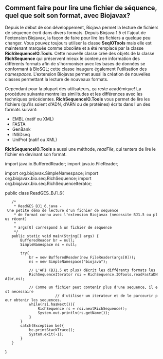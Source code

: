 == Comment faire pour lire une fichier de séquence, quel que soit son format, avec Biojavax? ==


Depuis le début de son développement, Biojava permet la lecture de fichiers de séquence écrit dans divers formats. Depuis Biojava 1.5 et l'ajout de l'extension Biojavax, la façon de faire pour lire les fichiers a quelque peu changer. Vous pouvez toujours utiliser la classe '''SeqIOTools''' mais elle est maintenant marquée comme obsolète et a été remplacé par la classe '''RichSequenceIO.Tools'''. Cette nouvelle classe crée des objets de la classe '''RichSequence''' qui préservent mieux le contenu en information des différents formats afin de s'hormoniser avec les bases de données se conformant à BioSQL; cette classe inaugure également l'utilisation des ''namespaces''. L'extension Biojavax permet aussi la création de nouvelles classes permettant la lecture de nouveaux formats.

Cependant pour la plupart des utilisateurs, ça reste académique! La procédure suivante montre les similitudes et les différences avec les techniques précédentes. '''RichSequenceIO.Tools''' vous permet de lire les fichiers (qu'ils soient d'ADN, d'ARN ou de protéines) écrits dans l'un des formats suivant:

<ul>
<li>EMBL (natif ou XML)</li>
<li>FASTA</li>
<li>GenBank</li>
<li>INSDseq</li>
<li>UniProt (natif ou XML)</li>
</ul>

'''RichSequenceIO.Tools''' a aussi une méthode, ''readFile'', qui tentera de lire le fichier en devinant son format.

<java>
import java.io.BufferedReader;
import java.io.FileReader;

import org.biojavax.SimpleNamespace;
import org.biojavax.bio.seq.RichSequence;
import org.biojavax.bio.seq.RichSequenceIterator;

public class ReadGES_BJ1_6{
	/* 
	 * ReadGES_BJ1_6.java - Une petite demo de lecture d'un fichier de sequence
	 * de format connu avec l'extension Biojavax (necessite BJ1.5 ou plus récent) 
	 * 
	 * args[0] correspond à un fichier de sequence
	 */
	public static void main(String[] args) {
		BufferedReader br = null;
		SimpleNamespace ns = null;
		
		try{
			br = new BufferedReader(new FileReader(args[0]));
			ns = new SimpleNamespace("biojava");
			
			// L'API (BJ1.5 et plus) décrit les différents formats lus
			RichSequenceIterator rsi = RichSequence.IOTools.readFastaDNA(br,ns);
	
			// Comme un fichier peut contenir plus d'une sequence, il est necessaire 
                        // d'utiliser un iterateur et de le parcourir pour obtenir les sequences.
			while(rsi.hasNext()){
				RichSequence rs = rsi.nextRichSequence();
				System.out.println(rs.getName());
			}
		}
		catch(Exception be){
			be.printStackTrace();
			System.exit(-1);
		}
	}
}
</java>